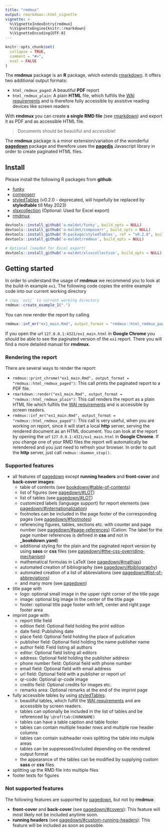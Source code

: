 ---
title: "rmdmux"
output: rmarkdown::html_vignette
vignette: >
  %\VignetteIndexEntry{rmdmux}
  %\VignetteEngine{knitr::rmarkdown}
  %\VignetteEncoding{UTF-8}
---

```{r, include = FALSE}
knitr::opts_chunk$set(
  collapse = TRUE,
  comment = "#>",
  eval = FALSE
)
```

The **rmdmux** package is an **R** package, which extends [rmarkdown](https://github.com/rstudio/rmarkdown).
It offers two additional output formats:

- `html_rmdmux_paged`: A beautiful **PDF** report
- `html_rmdmux_plain`: A plain **HTML** file, which fulfills the [WAI requirements](https://www.w3.org/WAI)
  and is therefore fully accessible by assistive reading devices like screen readers
  
With **rmdmux** you can create **a single RMD file** (see [rmarkdown](https://github.com/rstudio/rmarkdown)) and export it as PDF and
as accessible HTML file.

> Documents should be beautiful and accessible! 

The **rmdmux** package is a minor extension/variation of the wonderful
**[pagedown](https://pagedown.rbind.io/)** package and therefore
uses the **[pagedjs](https://pagedjs.org)** Javascript library in order to
create paginated HTML files.

## Install

Please install the following R packages from **github**:

- [funky](https://github.com/a-maldet/funky)
- [composerr](https://github.com/a-maldet/composerr)
- [styledTables](https://github.com/R-package/styledtable) (v0.2.0 - deprecated, will hopefully be replaced by **styledtable** till May 2023)
- [xlsxcollection](https://github.com/a-maldet/xlsxcollection) (Optional: Used for Excel export)
- [rmdmux](https://github.com/a-maldet/rmdmux)

```{r eval = FALSE, echo = TRUE}
devtools::install_github('a-maldet/funky', build_opts = NULL)
devtools::install_github('a-maldet/composerr', build_opts = NULL)
devtools::install_github('R-package/styledTables', ref = "v0.2.0", build_opts = NULL)
devtools::install_github('a-maldet/rmdmux', build_opts = NULL)

# Optional (needed for Excel export)
devtools::install_github('a-maldet/xlsxcollection', build_opts = NULL)
```

## Getting started

In order to understand the usage of **rmdmux** we recommend you to look at
the build-in example `ex1`.
The following code copies the entire example code into our current working directory

```{r eval = FALSE, echo = TRUE}
# copy `ex1/` to current working directory
rmdmux::create_example_1(".")
```

You can now render the report by calling 

```{r eval = FALSE, echo = TRUE}
rmdmux::inf_mr("ex1_main.Rmd", output_format = "rmdmux::html_rmdmux_paged")
```

If you open the url `127.0.0.1:4321/ex1_main.html` in **Google Chrome**
you should be able to see the paginated version of the `ex1` report.
There you will find a more detailed manual for **rmdmux**.

### Rendering the report

There are several ways to render the report:

- `rmdmux::print_chrome("ex1_main.Rmd", output_format = "rmdmux::html_rmdmux_paged")`:
  This call prints the paginated report to a PDF file.
- `rmarkdown::render("ex1_main.Rmd", output_format = "rmdmux::html_rmdmux_plain")`: 
  This call renders the report as a plain HTML file which fulfills the
  [WAI requirements](https://www.w3.org/WAI) and is accessible by
  screen readers.
- `rmdmux::inf_mr("ex1_main.Rmd", output_format = "rmdmux::html_rmdmux_paged")`:
  This call is very useful, when you are working on report, since it
  will start a local **http** server, serving the rendered document as an
  HTML document. You can look at the report by opening the url 
  `127.0.0.1:4321/ex1_main.html` in **Google Chrome**.
  If you change one of your RMD files the report will automatically be 
  rerendered and you just need to refresh your browser.
  In order to quit the **http** server, just call `rmdmux::daemon_stop()`.

### Supported features

- all features of [pagedown](https://pagedown.rbind.io/) except
  **running headers** and **front-cover** and **back-cover images**:
    - table of contents
      (see [bookdown/#table-of-contents](https://bookdown.org/yihui/rmarkdown/html-document.html#table-  of-contents))
    - list of figures (see [pagedown/#LOT](https://pagedown.rbind.io/#LOT))
    - list of tables (see [pagedown/#LOT](https://pagedown.rbind.io/#LOT))
    - customized labels (language support) for report elements
      (see [pagedown/#internationalization](https://pagedown.rbind.io/#internationalization))
    - footnotes can be included in the page footer of the corresponding pages
      (see [pagedown/#footnotes](https://pagedown.rbind.io/#footnotes))
    - referencing figures, tables, sections etc. with counter and page number
      (see [pagedown/#page-references](https://pagedown.rbind.io/#page-references))
      (Cation: The label for the page number references is defined in **css** 
      and not in **\_bookdown.yaml**)
    - additional styling for the plain and the paginated report version by using
      **sass** or **css** files
      (see [pagedown/#the-css-overriding-mechanism](https://pagedown.rbind.io/#the-css-overridin    g-mechanism))
    - mathematical formulas in LaTeX
      (see [pagedown/#mathjax](https://pagedown.rbind.io/#mathjax))
    - automated creation of bibliography
      (see [pagedown/#bibliography](https://pagedown.rbind.io/#bibliography))
    - automated creation of a list of abbreviations
      (see [pagedown/#list-of-abbreviations](https://pagedown.rbind.io/#list-of-abbreviations))
    - and many more (see [pagedown](https://pagedown.rbind.io/))
- title page with
    - logo: optional small image in the upper right corner of the title page
    - image: optional big image in the center of the title page
    - footer: optional title page footer with left, center and right page footer
      area
- imprint page with:
    - report title field
    - edition field: Optional field holding the print edition
    - date field: Publishing date
    - place field: Optional field holding the place of pulication
    - publisher field: Optional field holding the name publisher name
    - author field: Field listing all authors
    - editor: Optional field listing all editors
    - address: Optional field holding the publisher address
    - phone number field: Optional field with phone number
    - email field: Optional field with email address
    - url field: Optional field with a publisher or report url
    - qr-code: Optional qr-code image
    - credits field: Optional credits for images etc.
    - remarks area: Optional remarks at the end of the imprint page
- fully accessible tables by using
  [styledTables](https://github.com/R-package/styledtable):
    - beautiful tables, which fulfill the
      [WAI requirements](https://www.w3.org/WAI) and are accessible by
      screen readers.
    - tables can optionally be included in the list of tables and be referenced by
      `\@ref(tab:CHUNKNAME)`
    - tables can have a table caption and table footer
    - tables can contain multiple header rows and multiple row header columns
    - tables can contain subheader rows splitting the table into muliple areas
    - tables can be suppressed/included depending on the rendered output format
    - the appearance of the tables can be modified by supplying custom
      **sass** or **css** files
- splitting up the RMD file into multiple files
- footer texts for figures

### Not supported features

The following features are supported by [pagedown](https://pagedown.rbind.io/),
but not by **rmdmux**:

- **front-cover** and **back-cover**
  (see [pagedown/#covers](https://pagedown.rbind.io/#covers)): This feature
  will most likely not be included anytime soon.
- **running headers**
  (see [pagedown/#custom-running-headers](https://pagedown.rbind.io/#custom-running-headers)):
  This feature will be included as soon as possible.
  